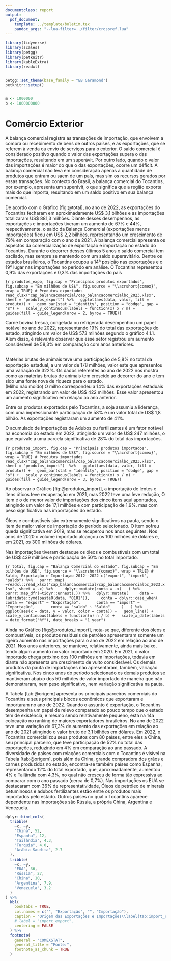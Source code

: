 ```yaml
---
documentclass: report
output:
  pdf_document:
    template: ../template/boletim.tex
    pandoc_args: "--lua-filter=../filter/crossref.lua"
---
```


```r
library(tidyverse)
library(scales)
library(petgg)
library(petknitr)
library(kableExtra)
library(readxl)


petgg::set_theme(base_family = "EB Garamond")
petknitr::setup()


m <- 1000000
b <- 1000000000
```


# Comércio Exterior

A balança comercial registra as transações de importação, que envolvem a compra ou recebimento de bens de outros países, e as exportações, que se referem à venda ou envio de serviços para o exterior. O saldo comercial é considerado positivo quando o valor das exportações supera o das importações, resultando em um superávit. Por outro lado, quando o valor das importações é maior do que o das exportações, ocorre um déficit. A balança comercial não leva em consideração apenas a quantidade de produtos que entram ou saem de um país, mas sim os recursos gerados por essas transações. No contexto do Brasil, a balança comercial do Tocantins, por exemplo, apresenta um superávit, o que significa que a região exporta mais do que importa, resultando em um saldo positivo em sua balança comercial.


De acordo com o Gráfico [fig:@total], no ano de 2022, as exportações do Tocantins fecharam em aproximadamente US$ 3,1 bilhões e as importações totalizaram US$ 881,3 milhões. Diante desses desempenhos, as exportações e importações tiveram um aumento de 67% e 44%, respectivamente. o saldo da Balança Comercial (exportações menos importações) ficou em US$ 2,2 bilhões, representando um crescimento de 79% em comparação com o ano de 2021. A balança comercial apresenta os aspectos da comercialização de exportação e importação no estado do Tocantins. Durante o decorrer desses últimos 5 anos o saldo comercial tem oscilado, mas sempre se mantendo com um saldo superavitário. Dentre os estados brasileiros, o Tocantins ocupou a 14ª posição nas exportações e o 19º lugar nas importações no período em análise. O Tocantins representou 0,9% das exportações e 0,3% das importações do país


```{r produtos_expo, fig.cap = "Principais produtos exportados", fig.subcap = "Em milhões de US$", fig.source = "\\acrshort{comex}", wrap = TRUE}
# Produtos exportados
read_xlsx("cap_balancacomercial/cap_balancacomercialbc_2023.xlsx", sheet = "produtos_export") %>%
  ggplot(aes(data, valor, fill = produto)) +
  geom_bar(stat = "identity", position = "dodge", gap = "s") +
  scale_y_continuous(labels = function(x) x / m) +
  guides(fill = guide_legend(nrow = 2, byrow = TRUE))
```

Carne bovina fresca, congelada ou refrigerada desempenhou um papel notável no ano de 2022, representando 19% do total das exportações do estado, atingindo um valor de US$ 573 milhões segundo o gráfico 4.1.1. Além disso, é relevante observar que esse setor registrou um aumento considerável de 58,3% em comparação com anos anteriores.

\
Matérias brutas de animais teve uma participação de 5,8% no total da exportação estadual, a um valor de 178 milhões, valor este que apresentou uma variação de 322%. Os dados referentes ao ano de 2022 nos mostra como as matérias brutas de animais tem crescido ao decorrer do ano e tem sido uma fonte nova de riqueza para o estado.
\
(Milho não moído) O milho correspondeu a 14% das exportações estaduais em 2022, registrando um valor de US$ 422 milhões. Esse valor apresentou um aumento significativo em relação ao ano anterior. 

Entre os produtos exportados pelo Tocantins, a soja assumiu a liderança, com uma impressionante participação de 58% e um valor total de US$ 1,8 bilhão. As exportações registraram um aumento de 41%. 

O acumulado de importações de Adubos ou fertilizantes é um fator notável na economia do estado em 2022, atingindo um valor de US$ 247 milhões, o que equivale a uma parcela significativa de 28% do total das importações. 

```{r produtos_import, fig.cap = "Principais produtos importados", fig.subcap = "Em milhões de US$", fig.source = "\\acrshort{comex}", wrap = TRUE}
# Produtos importados
read_xlsx("cap_balancacomercial/cap_balancacomercialbc_2023.xlsx", sheet = "produtos_import")  %>%
  ggplot(aes(data, valor, fill = produto)) +
  geom_bar(stat = "identity", position = "dodge", gap = "s") +
  scale_y_continuous(labels = function(x) x / m) +
  guides(fill = guide_legend(nrow = 3, byrow = TRUE))
```

Ao observar o Gráfico [fig:@produtos_import], a importação de lentes e itens óticos teve recuperação em 2021, mas 2022 teve uma leve redução, O item é o de menor valor de importações dos cinco itens aqui apontados, atingindo um valor de 17,1 milhões e com participação de 1,9%. mas com peso significativo nas importações do estado. 
\

Óleos e combustíveis são extremamente significativos na pauta, sendo o item de maior valor de importação do período selecionado. O item sofreu queda significativa em 2019, mas se recuperou nos anos seguintes. Nos anos de 2020 o volume importado alcançou os 100 milhões de dólares e, em 2021, os 300 milhões de dólares.
\

Nas importações tiveram destaque os óleos e combustíveis com um total de US$ 439 milhões e participação de 50% no total importado.
\


```{r total, fig.cap = "Balança Comercial do estado", fig.subcap = "Em bilhões de USD", fig.source = "\\acrshort{comex}", wrap = TRUE}
# Saldo, Exportação e Importaçao 2012--2022
c("export", "import", "saldo") %>%
  purrr::map(
    ~readxl::read_xlsx("cap_balancacomercial/cap_balancacomercialbc_2023.xlsx", sheet = .x) %>%
    dplyr::mutate(conta = .x)
  ) %>%
  purrr::map_dfr(~tidyr::unnest(.)) %>%
  dplyr::mutate(
    data = lubridate::ymd(paste0(data, "0101")),
    conta = dplyr::case_when(
      conta == "export" ~ "Exportação",
      conta == "import" ~ "Importação",
      conta == "saldo" ~ "Saldo"
    )
  ) %>%
  ggplot(aes(x = data, y = valor, color = conta)) +
  geom_line() +
  scale_y_continuous(labels = function(n) n / b) +
  scale_x_date(labels = date_format("%Y"), date_breaks = "1 year")
```

Ainda no Gráfico [fig:@produtos_import], nota-se que, diferente dos óleos e combustíveis, os produtos residuais de petróleo apresentaram somente um ligeiro aumento nas importações para o ano de 2022 em relação ao ano de 2021. Nos anos anteriores, se manteve, relativamente, ainda mais baixo, tendo algum aumento no valor importado em 2020.  Em 2021, o valor importado chega próximo dos 100 milhões em importações, todavia em diante não apresenta um crescimento de vulto considerável. Os demais produtos da pauta de importações não apresentaram, também, variação significativa. Nos cinco anos do período selecionado os demais produtos se mantiveram abaixo dos 50 milhões de valor importado de maneira que não demonstraram, nem peso significativo, nem variação significativa na pauta.
\


A Tabela [tab:@origem] apresenta os principais parceiros comerciais do Tocantins e seus principais blocos econômicos que exportaram e importaram no ano de 2022. Quando o assunto é exportação, o Tocantins desempenha um papel de relevo comparado ao pouco tempo que o estado tem de existência, e mesmo sendo relativamente pequeno, está na 14a colocação no ranking de maiores exportadores brasileiros. No ano de 2022 teve uma variação de 67,3% de aumento das exportações em relação ao ano de 2021 atingindo o valor bruto de 3,1 bilhões em dólares.  Em 2022, o Tocantins comercializou seus produtos com 80 países, entre eles a China, seu principal parceiro, que teve participação de 52% no total das exportações, reduzindo em 4% em comparação ao ano passado. A diversidade de países com relações comerciais com o Tocantins é visível na Tabela [tab:@origem], pois além da China, grande compradora dos grãos e carnes produzidos no estado, encontra-se também países como Espanha, representando 12% do total exportado, que, aproximadamente, aumentou 4% e Tailândia com 4,3%, no qual não cresceu de forma tão expressiva ao comparar com o ano passado (cerca de 0,7%). Nas importações os EUA se destacaram com 36% de representatividade, Óleos de petróleo de minerais betuminosos e adubos fertilizantes estão entre os produtos mais importados pelo estado. Outros países no qual o Tocantins aparece dependente nas importações são Rússia, a própria China, Argentina e Venezuela. 


```r
dplyr::bind_cols(
  tribble(
    ~x, ~y,
    "China", 52,
    "Espanha", 12,
    "Tailândia", 4.3,
    "Turquia", 4.0,
    "Arábia Saudita", 2.7
  ),
  tribble(
    ~x, ~y,
    "EUA", 36,
    "Rússia", 27,
    "China", 10,
    "Argentina", 7.9,
    "Venezuela", 3.2
  )
) %>%
  kbl(
    booktabs = TRUE,
    col.names = c("", "Exportação", "", "Importação"),
    caption = "Origem das Exportações e Importações\\label{tab:import_export}",
    # label = "import_export",
    centering = FALSE
  ) %>%
  footnote(
    general = "COMEXSTAT",
    general_title = "Fonte:",
    footnote_as_chunk = TRUE
  )
```